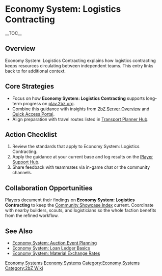 {{Short description|Economy System: Logistics Contracting explains how logistics contracting keeps resources circulating between independent teams}}
= Economy System: Logistics Contracting =
{{2bZ Navbox}}
__TOC__

== Overview ==
Economy System: Logistics Contracting explains how logistics contracting keeps resources
circulating between independent teams. This entry links back to [[Category:Economy
Systems|Economy Systems]] for additional context.

== Core Strategies ==
* Focus on how '''Economy System: Logistics Contracting''' supports long-term progress on [[play.2bz.org]].
* Combine this guidance with insights from [[2bZ Server Overview]] and [[Quick Access Portal]].
* Align preparation with travel routes listed in [[Transport Planner Hub]].

== Action Checklist ==
# Review the [[Category:Economy Systems|Economy Systems]] standards that apply to Economy System: Logistics Contracting.
# Apply the guidance at your current base and log results on the [[Player Support Hub]].
# Share feedback with teammates via in-game chat or the community channels.

== Collaboration Opportunities ==
Players document their findings on '''Economy System: Logistics Contracting''' to keep the
[[Community Showcase Index]] current. Coordinate with nearby builders, scouts, and
logisticians so the whole faction benefits from the refined workflow.

== See Also ==
* [[Economy System: Auction Event Planning]]
* [[Economy System: Loan Ledger Basics]]
* [[Economy System: Material Exchange Rates]]

[[Category:Economy Systems]]
[[Category:2bZ Wiki]]
